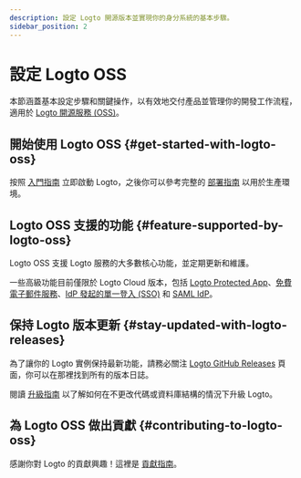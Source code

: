 ```yaml
---
description: 設定 Logto 開源版本並實現你的身分系統的基本步驟。
sidebar_position: 2
---
```


# 設定 Logto OSS

本節涵蓋基本設定步驟和關鍵操作，以有效地交付產品並管理你的開發工作流程，適用於 [Logto 開源服務 (OSS)](https://github.com/logto-io/logto)。

## 開始使用 Logto OSS \{#get-started-with-logto-oss}

按照 [入門指南](/logto-oss/get-started-with-oss/) 立即啟動 Logto，之後你可以參考完整的 [部署指南](/logto-oss/deployment-and-configuration) 以用於生產環境。

## Logto OSS 支援的功能 \{#feature-supported-by-logto-oss}

Logto OSS 支援 Logto 服務的大多數核心功能，並定期更新和維護。

一些高級功能目前僅限於 Logto Cloud 版本，包括 [Logto Protected App](/integrate-logto/protected-app)、[免費電子郵件服務](/connectors/email-connectors/built-in-email-service)、[IdP 發起的單一登入 (SSO)](/end-user-flows/enterprise-sso/idp-initiated-sso) 和 [SAML IdP](/integrate-logto/third-party-applications)。

## 保持 Logto 版本更新 \{#stay-updated-with-logto-releases}

為了讓你的 Logto 實例保持最新功能，請務必關注 [Logto GitHub Releases](https://github.com/logto-io/logto/releases) 頁面，你可以在那裡找到所有的版本日誌。

閱讀 [升級指南](/logto-oss/upgrading-oss-version) 以了解如何在不更改代碼或資料庫結構的情況下升級 Logto。

## 為 Logto OSS 做出貢獻 \{#contributing-to-logto-oss}

感謝你對 Logto 的貢獻興趣！這裡是 [貢獻指南](/logto-oss/contribution)。

